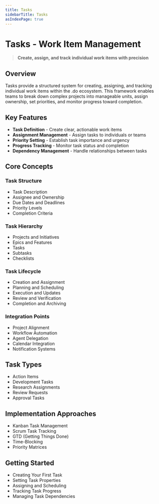 ```yaml
---
title: Tasks
sidebarTitle: Tasks
asIndexPage: true
---
```


# Tasks - Work Item Management

> **Create, assign, and track individual work items with precision**

## Overview

Tasks provide a structured system for creating, assigning, and tracking individual work items within the .do ecosystem. This framework enables teams to break down complex projects into manageable units, assign ownership, set priorities, and monitor progress toward completion.

## Key Features

- **Task Definition** - Create clear, actionable work items
- **Assignment Management** - Assign tasks to individuals or teams
- **Priority Setting** - Establish task importance and urgency
- **Progress Tracking** - Monitor task status and completion
- **Dependency Management** - Handle relationships between tasks

## Core Concepts

### Task Structure

- Task Description
- Assignee and Ownership
- Due Dates and Deadlines
- Priority Levels
- Completion Criteria

### Task Hierarchy

- Projects and Initiatives
- Epics and Features
- Tasks
- Subtasks
- Checklists

### Task Lifecycle

- Creation and Assignment
- Planning and Scheduling
- Execution and Updates
- Review and Verification
- Completion and Archiving

### Integration Points

- Project Alignment
- Workflow Automation
- Agent Delegation
- Calendar Integration
- Notification Systems

## Task Types

- Action Items
- Development Tasks
- Research Assignments
- Review Requests
- Approval Tasks

## Implementation Approaches

- Kanban Task Management
- Scrum Task Tracking
- GTD (Getting Things Done)
- Time-Blocking
- Priority Matrices

## Getting Started

- Creating Your First Task
- Setting Task Properties
- Assigning and Scheduling
- Tracking Task Progress
- Managing Task Dependencies
